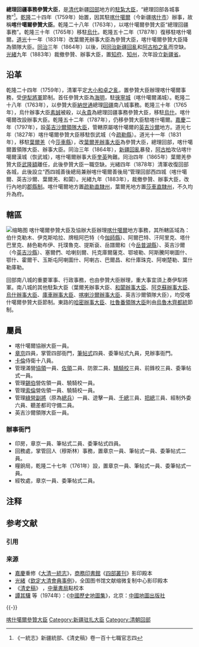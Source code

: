 '''總理回疆事務參贊大臣'''，是[[清代|清代]]新疆[[回部|回部]]地方的[[駐紮大臣|駐紮大臣]]，“總理回部各城事務”<ref>《一統志》新疆統部、《清史稿》卷一百十七職官志四</ref>。[[乾隆|乾隆]]二十四年（1759年）始置，因其駐[[喀什噶爾|喀什噶爾]]（今新疆[[喀什市|喀什市]]）辦事，故稱'''喀什噶爾參贊大臣'''。乾隆二十八年（1763年），以喀什噶爾參贊大臣“總理回疆事務”。乾隆三十年（1765年）移駐[[烏什|烏什]]。乾隆五十二年（1787年）復移駐喀什噶爾。[[道光|道光]]十一年（1831年）改葉爾羌辦事大臣為參贊大臣，喀什噶爾參贊大臣降為領隊大臣。[[同治|同治]]三年（1864年）以後，因[[同治新疆回亂|同治新疆回亂]]和[[阿古柏之亂|阿古柏之亂]]而空缺。[[光緒|光緒]]九年（1883年）裁撤參贊、辦事大臣，置[[知府|知府]]、[[知州|知州]]，次年設立[[新疆省|新疆省]]。

==沿革==
乾隆二十四年（1759年），清軍平定[[大小和卓之亂|大小和卓之亂]]，置參贊大臣辦理喀什噶爾事務，受[[伊犁將軍|伊犁將軍]]節制。首任參贊大臣為[[海明|海明]]，駐[[徠寧城|徠寧城]]（喀什噶爾滿城）。乾隆二十八年（1763年），以參贊大臣[[納世通|納世通]]總理[[回疆|回疆]]南八城{{NoteTag|清代[[回部|回部]]的南八城包括[[喀喇沙爾|喀喇沙爾]]、[[庫車|庫車]]、[[阿克蘇|阿克蘇]]、[[烏什|烏什]]、喀什噶爾、[[英吉沙爾|英吉沙爾]]、[[葉爾羌|葉爾羌]]、[[和闐|和闐]]八大回城及其附屬地區。}}事務。乾隆三十年（1765年），烏什辦事大臣[[素誠|素誠]]被殺，以[[永貴|永貴]]為總理回疆事務參贊大臣，移駐[[烏什|烏什]]。喀什噶爾改設辦事大臣。乾隆五十二年（1787年），仍移參贊大臣駐喀什噶爾。[[嘉慶|嘉慶]]二年（1797年），設[[英吉沙爾領隊大臣|英吉沙爾領隊大臣]]，管轄原屬喀什噶爾的[[英吉沙爾|英吉沙爾]]地方。道光七年（1827年）喀什噶爾參贊大臣移駐恢武城（今[[疏勒縣|疏勒縣]]）。道光十一年（1831年），移駐[[葉爾羌|葉爾羌]]（今[[莎車縣|莎車縣]]），改[[葉爾羌辦事大臣|葉爾羌辦事大臣]]為參贊大臣，總理回部，喀什噶爾置領隊大臣、辦事大臣。同治三年（1864年），[[同治新疆回亂|新疆回亂]]暴發，[[阿古柏|阿古柏]]攻佔喀什噶爾漢城（恢武城），喀什噶爾辦事大臣[[奎英|奎英]]殉難。同治四年（1865年）葉爾羌參贊大臣[[武隆額|武隆額]]離任，此後參贊大臣一職空缺。光緒四年（1878年）清軍收復回部各城，此後設立“西四城善後總局兼辦喀什噶爾善後局”管理回部西四城（喀什噶爾、英吉沙爾、葉爾羌、和闐）。光緒九年（1883年），裁撤參贊、辦事大臣，改行內地的[[郡縣制|郡縣制]]。喀什噶爾地方置[[疏勒州|疏勒直隸州]]，葉爾羌地方置[[莎車州|莎車直隸州]]，不久均升為府。

==轄區==
[[File:49._T'ang_Ta-Jên,_military_Amban_of_Khotan,_with_his_children_and_attendants.png|缩略图]]
喀什噶爾參贊大臣及協辦大臣辦理[[喀什噶爾|喀什噶爾]]地方事務，其所轄區域為：伯什克勒木、伊克斯哈拉、牌租阿巴特（今[[伽師縣|伽師縣]]）、阿爾巴特、汗阿里克、塔什巴里克、赫色勒布伊、托璞魯克、提斯袞、岳譜爾和（今[[岳普湖縣|岳普湖縣]]）、英吉沙爾（今[[英吉沙縣|英吉沙縣]]）、塞爾們、哈喇刻爾、托克庫爾薩克、鄂坡勒、阿斯騰阿喇圖什、鄂什、霍爾干、玉斯屯阿喇圖什、阿喇古、巴爾昌、和什庫珠克、阿喇楚勒、葉什勒庫勒。

回部南八城的重要軍事、行政事務，也由參贊大臣辦理，重大事宜須上奏伊犁將軍。南八城的其他駐紮大臣（葉爾羌辦事大臣、[[和闐辦事大臣|和闐辦事大臣]]、[[阿克蘇辦事大臣|阿克蘇辦事大臣]]、[[烏什辦事大臣|烏什辦事大臣]]、[[庫車辦事大臣|庫車辦事大臣]]、[[喀喇沙爾辦事大臣|喀喇沙爾辦事大臣]]、英吉沙爾領隊大臣），均受喀什噶爾參贊大臣節制。東路的[[哈密辦事大臣|哈密辦事大臣]]、[[吐魯番領隊大臣|吐魯番領隊大臣]]則由[[烏魯木齊都統|烏魯木齊都統]]節制。

==屬員==
*喀什噶爾協辦大臣一員。
*[[章京|章京]]四員，掌管四部衙門，[[筆帖式|筆帖式]]四員、委筆帖式九員，見辦事衙門。 
*[[卡倫|卡倫]]侍衛十八員。
*管理滿營[[協領|協領]]一員、[[佐領|佐領]]二員、防禦二員、[[驍騎校|驍騎校]]三員、前鋒校三員、委筆帖式一員。
*管理[[錫伯族|錫伯]]營佐領一員、驍騎校一員。
*管理[[索倫|索倫]]營佐領一員、驍騎校一員。
*管理[[綠營|綠營]][[副將|副將]]（原為[[總兵|總兵]]）一員、遊擊一員、[[千總|千總]]三員、[[把總|把總]]三員、經制外委六員、聽差都司守備二員。
*英吉沙爾領隊大臣一員。 

===辦事衙門===
*印房，章京一員、筆帖式二員、委筆帖式四員。
*回務處，掌管回人（穆斯林）事務，置章京一員、筆帖式一員、委筆帖式二員。
*糧餉局，乾隆二十七年（1761年）設，置章京一員、筆帖式一員、委筆帖式一員。
*經牧處，章京一員、委筆帖式二員。

== 注释 ==
{{NoteFoot}}

== 参考文献 ==
=== 引用 ===
{{Reflist}}

=== 来源 ===
* [[嘉慶|嘉慶]]重修《[[大清一統志|大清一統志]]》，[[商務印書館|商務印書館]]《[[四部叢刊|四部叢刊]]》影印殿本 
* [[光緒|光緒]]《[[欽定大清會典事例|欽定大清會典事例]]》，全国图书馆文献缩微复制中心影印殿本
*《[[清史稿|清史稿]]》 ，[[中華書局|中華書局]]點校本
* [[譚其驤|譚其驤]] 等（1974年）：《[[中國歷史地圖集|中國歷史地圖集]]》，北京：[[中國地圖出版社|中國地圖出版社]]

{{-}}
{{清代新疆|nocat}}
[[Category:喀什噶爾參贊大臣|]]
[[Category:新疆驻扎大臣|Category:新疆驻扎大臣]]
[[Category:清朝回部|Category:清朝回部]]